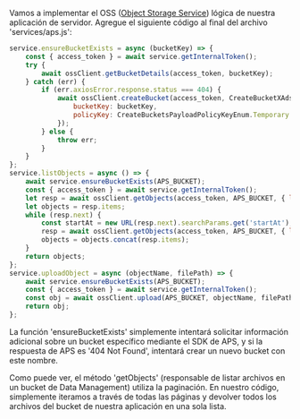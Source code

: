 Vamos a implementar el OSS ([Object Storage Service](https://aps.autodesk.com/en/docs/data/v2/developers_guide/basics/#object-storage-service-oss))
lógica de nuestra aplicación de servidor. Agregue el siguiente código al final del archivo 'services/aps.js':

```js title="services/aps.js"
service.ensureBucketExists = async (bucketKey) => {
    const { access_token } = await service.getInternalToken();
    try {
        await ossClient.getBucketDetails(access_token, bucketKey);
    } catch (err) {
        if (err.axiosError.response.status === 404) {
            await ossClient.createBucket(access_token, CreateBucketXAdsRegionEnum.Us, {
                bucketKey: bucketKey,
                policyKey: CreateBucketsPayloadPolicyKeyEnum.Temporary
            });
        } else {
            throw err;  
        }
    }
};
service.listObjects = async () => {
    await service.ensureBucketExists(APS_BUCKET);
    const { access_token } = await service.getInternalToken();
    let resp = await ossClient.getObjects(access_token, APS_BUCKET, { limit: 64 });
    let objects = resp.items;
    while (resp.next) {
        const startAt = new URL(resp.next).searchParams.get('startAt');
        resp = await ossClient.getObjects(access_token, APS_BUCKET, { limit: 64, startAt });
        objects = objects.concat(resp.items);
    }
    return objects;
};
service.uploadObject = async (objectName, filePath) => {
    await service.ensureBucketExists(APS_BUCKET);
    const { access_token } = await service.getInternalToken();
    const obj = await ossClient.upload(APS_BUCKET, objectName, filePath, access_token);
    return obj;
};
```

La función 'ensureBucketExists' simplemente intentará solicitar información adicional
sobre un bucket específico mediante el SDK de APS, y si la respuesta
de APS es '404 Not Found', intentará crear un nuevo bucket con este nombre.

Como puede ver, el método 'getObjects' (responsable de listar archivos
en un bucket de Data Management) utiliza la paginación. En nuestro código, simplemente iteramos a través de todas las páginas
y devolver todos los archivos del bucket de nuestra aplicación en una sola lista.